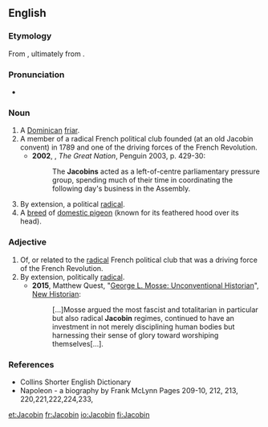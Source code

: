 ==English==
{{wikipedia}}
===Etymology===
From {{etyl|frm|en}} {{term|Jacobin|lang=fr}}, ultimately from {{etyl|la|en}} {{m|la|Jacōbus||Jacob}}.

===Pronunciation===
*{{a|UK}} {{IPA|/ˈdʒakəbɪn/|lang=en}}

===Noun===
{{en-noun}}

# A [[Dominican]] [[friar]].
# A member of a radical French political club founded (at an old Jacobin convent) in 1789 and one of the driving forces of the French Revolution.
#*'''2002''', {{w|Colin Jones (historian)|Colin Jones}}, ''The Great Nation'', Penguin 2003, p. 429-30:
#*:The '''Jacobins''' acted as a left-of-centre parliamentary pressure group, spending much of their time in coordinating the following day's business in the Assembly.
# By extension, a political [[radical]].
# A [[breed]] of [[domestic pigeon]] (known for its feathered hood over its head).

===Adjective===

# Of, or related to the [[radical]] French political club that was a driving force of the French Revolution.
# By extension, politically [[radical]].
#*'''2015''', Matthew Quest, "[http://www.newhistorian.com/george-l-mosse-unconventional-historian/3659/ George L. Mosse: Unconventional Historian]", [http://www.newhistorian.com New Historian]:
#*:[...]Mosse argued the most fascist and totalitarian in particular but also radical '''Jacobin''' regimes, continued to have an investment in not merely disciplining human bodies but harnessing their sense of glory toward worshiping themselves[...].

===References===
*Collins Shorter English Dictionary
*Napoleon - a biography by Frank McLynn Pages 209-10, 212, 213, 220,221,222,224,233,

[[et:Jacobin]]
[[fr:Jacobin]]
[[io:Jacobin]]
[[fi:Jacobin]]